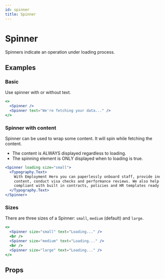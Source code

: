 ```yaml
---
id: spinner
title: Spinner
---
```


# Spinner

Spinners indicate an operation under loading process.

## Examples

### Basic

Use spinner with or without text.

```jsx live
<>
  <Spinner />
  <Spinner text="We're fetching your data..." />
</>
```

### Spinner with content

Spinner can be used to wrap some content. It will spin while fetching the content.

<Note title="Visibility note">
  <Ul>
    <Li>The content is ALWAYS displayed regardless to loading.</Li>
    <Li>The spinning element is ONLY displayed when to loading is true.</Li>
  </Ul>
</Note>

```jsx live
<Spinner loading size="small">
  <Typography.Text>
    With Employment Hero you can paperlessly onboard staff, provide induction
    content, conduct visa checks and performance reviews. We also help you stay
    compliant with built in contracts, policies and HR templates ready to go.
  </Typography.Text>
</Spinner>
```

### Sizes

There are three sizes of a Spinner: `small`, `medium` (default) and `large`.

```jsx live
<>
  <Spinner size="small" text="Loading..." />
  <br />
  <Spinner size="medium" text="Loading..." />
  <br />
  <Spinner size="large" text="Loading..." />
</>
```

## Props

<Props of="Spinner" from="web" />
